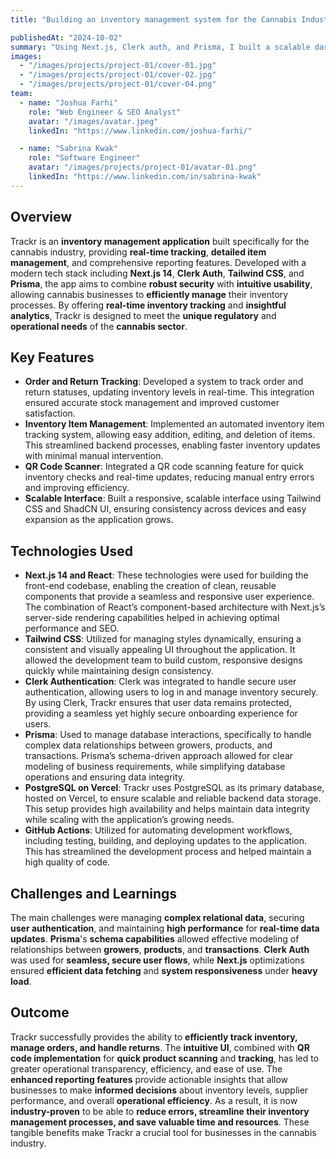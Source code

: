 ```yaml
---
title: "Building an inventory management system for the Cannabis Industry."

publishedAt: "2024-10-02"
summary: "Using Next.js, Clerk auth, and Prisma, I built a scalable dashboard for inventory management relating to the Cannabis market in California."
images:
  - "/images/projects/project-01/cover-01.jpg"
  - "/images/projects/project-01/cover-02.jpg"
  - "/images/projects/project-01/cover-04.png"
team:
  - name: "Joshua Farhi"
    role: "Web Engineer & SEO Analyst"
    avatar: "/images/avatar.jpeg"
    linkedIn: "https://www.linkedin.com/joshua-farhi/"

  - name: "Sabrina Kwak"
    role: "Software Engineer"
    avatar: "/images/projects/project-01/avatar-01.png"
    linkedIn: "https://www.linkedin.com/in/sabrina-kwak"
---
```


## Overview

Trackr is an **inventory management application** built specifically for the cannabis industry, providing **real-time tracking**, **detailed item management**, and comprehensive reporting features. Developed with a modern tech stack including **Next.js 14**, **Clerk Auth**, **Tailwind CSS**, and **Prisma**, the app aims to combine **robust security** with **intuitive usability**, allowing cannabis businesses to **efficiently manage** their inventory processes. By offering **real-time inventory tracking** and **insightful analytics**, Trackr is designed to meet the **unique regulatory** and **operational needs** of the **cannabis sector**.


## Key Features

- **Order and Return Tracking**: Developed a system to track order and return statuses, updating inventory levels in real-time. This integration ensured accurate stock management and improved customer satisfaction.
- **Inventory Item Management**: Implemented an automated inventory item tracking system, allowing easy addition, editing, and deletion of items. This streamlined backend processes, enabling faster inventory updates with minimal manual intervention.
- **QR Code Scanner**: Integrated a QR code scanning feature for quick inventory checks and real-time updates, reducing manual entry errors and improving efficiency.
- **Scalable Interface**: Built a responsive, scalable interface using Tailwind CSS and ShadCN UI, ensuring consistency across devices and easy expansion as the application grows.

## Technologies Used

- **Next.js 14 and React**: These technologies were used for building the front-end codebase, enabling the creation of clean, reusable components that provide a seamless and responsive user experience. The combination of React’s component-based architecture with Next.js’s server-side rendering capabilities helped in achieving optimal performance and SEO.
- **Tailwind CSS**: Utilized for managing styles dynamically, ensuring a consistent and visually appealing UI throughout the application. It allowed the development team to build custom, responsive designs quickly while maintaining design consistency.
- **Clerk Authentication**: Clerk was integrated to handle secure user authentication, allowing users to log in and manage inventory securely. By using Clerk, Trackr ensures that user data remains protected, providing a seamless yet highly secure onboarding experience for users.
- **Prisma**: Used to manage database interactions, specifically to handle complex data relationships between growers, products, and transactions. Prisma’s schema-driven approach allowed for clear modeling of business requirements, while simplifying database operations and ensuring data integrity.
- **PostgreSQL on Vercel**: Trackr uses PostgreSQL as its primary database, hosted on Vercel, to ensure scalable and reliable backend data storage. This setup provides high availability and helps maintain data integrity while scaling with the application’s growing needs.
- **GitHub Actions**: Utilized for automating development workflows, including testing, building, and deploying updates to the application. This has streamlined the development process and helped maintain a high quality of code.

## Challenges and Learnings

The main challenges were managing **complex relational data**, securing **user authentication**, and maintaining **high performance** for **real-time data updates**. **Prisma**'s **schema capabilities** allowed effective modeling of relationships between **growers**, **products**, and **transactions**. **Clerk Auth** was used for **seamless, secure user flows**, while **Next.js** optimizations ensured **efficient data fetching** and **system responsiveness** under **heavy load**.

## Outcome

Trackr successfully provides the ability to **efficiently track inventory, manage orders, and handle returns**. The **intuitive UI**, combined with **QR code implementation** for **quick product scanning** and **tracking**, has led to greater operational transparency, efficiency, and ease of use. The **enhanced reporting features** provide actionable insights that allow businesses to make **informed decisions** about inventory levels, supplier performance, and overall **operational efficiency**. As a result, it is now **industry-proven** to be able to **reduce errors, streamline their inventory management processes, and save valuable time and resources**. These tangible benefits make Trackr a crucial tool for businesses in the cannabis industry.

